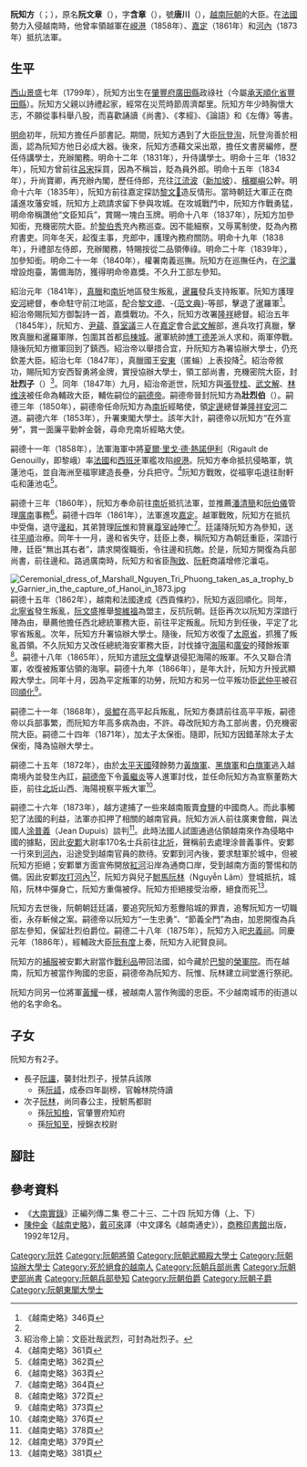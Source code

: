 {{東亞男性歷史人物
|名稱 =阮知方
|身份 =[[越南|越南]]阮朝大臣
|國家 =[[大南|大南]]
|時代 =[[阮朝|阮朝]]
|主君 =
|最高職務 =[[兵部尚書|兵部尚書]]、武顯殿大學士、[[機密院|機密院]]大臣、壯烈伯
|圖片名稱 =
|圖片大小 =
|圖片說明 =
|姓 =
|名 =
|姓名 =阮知方
|字 =含章
|氏族 =
|籍貫 =
|出身地 =
|號 =唐川
|出生日期 =1799年8月21日<br/>[[景盛|景盛]]己未年七月廿一日
|出生地點 =[[西山朝|西山朝]][[肇豐府|肇豐府]][[廣田縣|廣田縣]]政祿社
|逝世年 ={{death date and age|1873|12|20|1799|8|21}}<br/>[[嗣德|嗣德]]癸酉年十一月一日
|逝世地 =[[阮朝|阮朝]][[河內省|河內省]]
|諡號 =
|父親 =
|母親 =
|元配 =
|正室 =
|妻 =
|兄弟 =[[阮惟|阮惟]]
|姊妹 =
|子 =[[阮林|阮林]]（娶[[嗣德帝|嗣德帝]]妹同春公主[[阮玉嘉福|阮玉嘉福]]）
|女 =
|其他親屬 =
|出身 = <!---此处指科举出身--->
|功名 = 
|經歷 =嗣德二十年授武顯殿大學士領[[兵部尚書|兵部尚書]]<br/>嗣德二十四年六月降[[協辦大學士|協佐大學士]]領[[吏部尚書|吏部尚書]]<br/>嗣德二十五年七月任[[北圻|北圻]]宣諭董察大臣 
|著作 =
|注釋 =
}}
'''阮知方'''（{{vie|v='''Nguyễn Tri Phương'''|hn=阮知方}}；{{bd|1799年|8月21日|1873年|12月20日|catIdx=N}}），原名'''阮文章'''（{{vie|v='''Nguyễn Văn Chương'''|hn=阮文章}}），字'''含章'''（{{vie|v='''Hàm Chương'''|hn=含章}}），號'''唐川'''（{{vie|v='''Đường Xuyên'''|hn=唐川}}），[[越南|越南]][[阮朝|阮朝]]的大臣。在[[法國|法國]]勢力入侵越南時，他曾率領越軍在[[峴港|峴港]]（1858年）、[[嘉定_(越南)|嘉定]]（1861年）和[[河內|河內]]（1873年）抵抗法軍。

==生平==
[[西山朝|西山]][[景盛|景盛]]七年（1799年），阮知方出生在[[肇豐府|肇豐府]][[廣田縣|廣田縣]]政祿社（今屬[[承天順化省|承天順化省]][[豐田縣_(承天順化省)|豐田縣]]）。阮知方父親以詩禮起家，經常在災荒時節周濟鄰里。阮知方年少時胸懷大志，不願從事科舉八股，而喜歡誦讀《尚書》、《孝經》、《論語》和《左傳》等書。

[[明命|明命]]初年，阮知方擔任戶部書記。期間，阮知方遇到了大臣[[阮登洵|阮登洵]]，阮登洵善於相面，認為阮知方他日必成大器。後來，阮知方憑藉文采出眾，擔任文書房編修，歷任侍講學士，充辦閣務。明命十二年（1831年），升侍講學士。明命十三年（1832年），阮知方曾前往[[呂宋|呂宋]]採買，因為不稱旨，貶為員外郎。明命十五年（1834年），升尚寶卿，再充辦內閣，歷任侍郎，充往[[江流波|江流波]]（[[新加坡|新加坡]]）、[[檳榔嶼|檳榔嶼]]公幹。明命十六年（1835年），阮知方前往嘉定探訪[[黎文𠐤|黎文𠐤]]造反情形。當時朝廷大軍正在商議進攻藩安城，阮知方上疏請求留下參與攻城。在攻城戰鬥中，阮知方作戰勇猛，明命帝稱讚他“文臣知兵”，賞賜一塊白玉牌。明命十八年（1837年），阮知方加參知銜，充機密院大臣。於[[黎伯秀|黎伯秀]]充內務巡查。因不能細察，又辱罵制使，貶為內務府書吏。同年冬天，起復主事，充郎中，護理內務府關防。明命十九年（1838年），升禮部左侍郎，充辦閣務，特賜按從二品領俸祿。明命二十年（1839年），加參知銜。明命二十一年（1840年），權署南義巡撫。阮知方在巡撫任內，在[[沱㶞|沱㶞]]增設炮臺，籌備海防，獲得明命帝嘉獎。不久升工部左參知。

紹治元年（1841年），[[真臘|真臘]]和[[南圻|南圻]]地區發生叛亂，[[暹羅|暹羅]]發兵支持叛軍。阮知方護理[[安江省|安]][[河仙省|河]]總督，奉命駐守前江地區，配合[[黎文德|黎文德]]、-{[[范文典|范文典]]}-等部，擊退了暹羅軍<ref name="tran345">《越南史略》346頁</ref>。紹治帝賜阮知方御製詩一首，嘉獎戰功。不久，阮知方改署[[永隆省|隆]][[定祥省|祥]]總督。紹治五年（1845年），阮知方、[[尹蘊|尹蘊]]、[[尊室議|尊室議]]三人在[[嘉定_(越南)|嘉定]]會合[[武文解|武文解]]部，進兵攻打真臘，擊敗真臘和暹羅軍隊，包圍其首都[[烏棟|烏棟城]]。暹軍統帥[[博丁德差|博丁德差]]派人求和，兩軍停戰。隨後阮知方撤軍回到了鎮西。紹治帝以舉措合宜，升阮知方為署協辦大學士，仍充欽差大臣。紹治七年（1847年），真臘國王[[安东_(19世纪柬埔寨王)|安東]]（匿螉{{僻字|𧑒|左「-{虫}-」右「敦」}}）上表投降<ref name="tran345"/>。紹治帝敘功，賜阮知方安西智勇將金牌，實授協辦大學士，領工部尚書，充機密院大臣，封'''壯烈子'''（{{vie|v='''Tráng Liệt Tử'''|hn=壯烈子}}）<ref>紹治帝上諭：文臣壯哉武烈，可封為壯烈子。</ref>。同年（1847年）九月，紹治帝逝世，阮知方與[[張登桂|張登桂]]、[[武文解|武文解]]、[[林维浃|林维浃]]被任命為輔政大臣，輔佐嗣位的[[嗣德帝|嗣德帝]]。嗣德帝晉封阮知方為'''壯烈伯'''（{{vie|v='''Tráng Liệt Bá'''|hn=壯烈伯}}）。嗣德三年（1850年），嗣德帝任命阮知方為[[南圻|南圻]]經略使，領[[嘉定省|定]][[邊和省|邊]]總督兼[[永隆省|隆]][[定祥省|祥]][[安江省|安]][[河仙省|河]]二道。嗣德六年（1853年），升署東閣大學士。該年大計，嗣德帝以阮知方“在外宣勞”，賞一面廉平勤幹金磬，尋命充南圻經略大使。

嗣德十一年（1858年），法軍海軍中將[[黎峨|夏爾·里戈·德·熱諾伊利]]（Rigault de Genouilly，即黎峨）率[[法國|法國]]和[[西班牙|西班牙]]軍艦攻陷[[峴港|峴港]]。阮知方奉命抵抗侵略軍，筑蓮池屯，並自海洲至福寧建造長壘，分兵把守。<ref name="tran360">《越南史略》361頁</ref>阮知方戰敗，從福寧屯退往耐軒屯和蓮池屯<ref name="tran361">《越南史略》362頁</ref>。

嗣德十三年（1860年），阮知方奉命前往[[南圻|南圻]]抵抗法軍，並推薦[[潘清簡|潘清簡]]和[[阮伯儀|阮伯儀]]管理[[廣南|廣南]]事務<ref name="tran362">《越南史略》363頁</ref>。嗣德十四年（1861年），法軍進攻[[嘉定_(越南)|嘉定]]。越軍戰敗，阮知方在抵抗中受傷，退守[[邊和省|邊和]]，其弟贊理[[阮惟|阮惟]]和贊襄[[尊室峙|尊室峙]]陣亡<ref name="tran363">《越南史略》364頁</ref>。廷議降阮知方為參知，送往[[平順省|平順]]治療。同年十一月，邊和省失守，廷臣上奏，稱阮知方為朝廷重臣，深諳行陣，廷臣“無出其右者”，請求開復職銜，令往邊和抗敵。於是，阮知方開復為兵部尚書，前往邊和。路過廣南時，阮知方和省臣[[陶致|陶致]]、[[阮軒|阮軒]]商議增修沱㶞屯。

[[File:Ceremonial_dress_of_Marshall_Nguyen_Tri_Phuong_taken_as_a_trophy_by_Garnier_in_the_capture_of_Hanoi_in_1873.jpg|thumb]]
嗣德十五年（1862年），越南和法國達成《西貢條約》，阮知方返回順化。同年，[[北寧省|北寧省]]發生叛亂，[[阮文盛|阮文盛]]推舉[[黎維褞|黎維褞]]為盟主，反抗阮朝。廷臣再次以阮知方深諳行陣為由，舉薦他擔任西北總統軍務大臣，前往平定叛亂。阮知方到任後，平定了北寧省叛亂。次年，阮知方升署協辦大學士。隨後，阮知方收復了[[太原省|太原省]]，抓獲了叛亂首領。不久阮知方又改任總統海安軍務大臣，討伐據守[[海陽省|海陽]]和[[廣安省|廣安]]的殘餘叛軍<ref name="tran371">《越南史略》372頁</ref>。嗣德十八年（1865年），阮知方遣[[阮文偉|阮文偉]]擊退侵犯海陽的叛軍。不久又聯合清軍，收復被叛軍佔領的海寧。嗣德十九年（1866年），是年大計，阮知方升授武顯殿大學士。同年十月，因為平定叛軍的功勞，阮知方和另一位平叛功臣[[武仲平|武仲平]]被召回[[順化|順化]]<ref name="tran372">《越南史略》373頁</ref>。

嗣德二十一年（1868年），[[吳鯤|吳鯤]]在高平起兵叛亂，阮知方奏請前往高平平叛，嗣德帝以兵部事繁，而阮知方年高多病為由，不許。尋改阮知方為工部尚書，仍充機密院大臣。嗣德二十四年（1871年），加太子太保銜。隨即，阮知方因錯革除太子太保銜，降為協辦大學士。

嗣德二十五年（1872年），由於[[太平天國|太平天國]]殘餘勢力[[黃旗軍|黃旗軍]]、[[黑旗軍|黑旗軍]]和[[白旗軍|白旗軍]]逃入越南境內並發生內訌，[[嗣德帝|嗣德帝]]下令[[黃繼炎|黃繼炎]]等人進軍討伐，並任命阮知方為宣察董飭大臣，前往[[北圻|北圻]]山西、海陽視察平叛大軍<ref name="tran375">《越南史略》376頁</ref>。

嗣德二十六年（1873年），越方逮捕了一些來越南販賣[[食鹽|食鹽]]的中國商人。而此事觸犯了法國的利益，法軍亦扣押了相關的越南官員。阮知方派人前往廣東會館，與法國人[[涂普義|涂普義]]（Jean Dupuis）談判<ref name="tran377">《越南史略》378頁</ref>。此時法國人試圖通過佔領越南來作為侵略中國的據點，因此[[安鄴|安鄴]]大尉率170名士兵前往[[北圻|北圻]]，聲稱前去處理涂普義事件。安鄴一行來到[[河內|河內]]，沿途受到越南官員的款待。安鄴到河內後，要求駐軍於城中，但被阮知方拒絕；安鄴單方面宣佈開放[[紅河|紅河]]沿岸為通商口岸，受到越南方面的警惕和防備。因此安鄴[[北圻變故|攻打河內]]<ref name="tran378">《越南史略》379頁</ref>，阮知方與兒子[[駙馬|駙馬]][[阮林|阮林]]（Nguyễn Lâm）登城抵抗，城陷，阮林中彈身亡，阮知方重傷被俘。阮知方拒絕接受治療，絕食而死<ref name="tran380">《越南史略》381頁</ref>。

阮知方去世後，阮朝朝廷廷議，要追究阮知方惹釁陷城的罪責，追奪阮知方一切職銜，永存斬候之案。嗣德帝以阮知方“一生忠勇”、“節義全門”為由，加恩開復為兵部左參知，保留壯烈伯爵位。嗣德二十八年（1875年），阮知方入祀[[忠義祠|忠義祠]]。同慶元年（1886年），經輔政大臣[[阮有度|阮有度]]上奏，阮知方入祀賢良祠。

阮知方的[[補服|補服]]被安鄴大尉當作[[戰利品|戰利品]]帶回法國，如今藏於[[巴黎|巴黎]]的[[榮軍院|榮軍院]]。而在越南，阮知方被當作殉國的忠臣，嗣德帝為阮知方、阮惟、阮林建立祠堂進行祭祀。

阮知方同另一位將軍[[黃耀|黃耀]]一樣，被越南人當作殉國的忠臣。不少越南城市的街道以他的名字命名。

==子女==
阮知方有2子。
*長子[[阮讍|阮讍]]，襲封壯烈子，授禁兵該隊
**孫[[阮𧬆|阮𧬆]]，成泰四年副榜，官翰林院侍讀
*次子[[阮林|阮林]]，尚同春公主，授駙馬都尉
**孫[[阮知檢|阮知檢]]，官肇豐府知府
**孫[[阮知至|阮知至]]，授錦衣校尉

==腳註==
{{reflist}}

==參考資料==
*《[[大南實錄|大南實錄]]》正編列傳二集 卷二十三、二十四 阮知方傳（上、下）
*[[陳仲金|陳仲金]]《[[越南史略|越南史略]]》，[[戴可來|戴可來]]譯（中文譯名《越南通史》），[[商務印書館|商務印書館]]出版，1992年12月。

[[Category:阮姓|Category:阮姓]]
[[Category:阮朝將領|Category:阮朝將領]]
[[Category:阮朝武顯殿大學士|Category:阮朝武顯殿大學士]]
[[Category:阮朝協辦大學士|Category:阮朝協辦大學士]]
[[Category:死於絕食的越南人|Category:死於絕食的越南人]]
[[Category:阮朝兵部尚書|Category:阮朝兵部尚書]]
[[Category:阮朝吏部尚書|Category:阮朝吏部尚書]]
[[Category:阮朝兵部參知|Category:阮朝兵部參知]]
[[Category:阮朝伯爵|Category:阮朝伯爵]]
[[Category:阮朝子爵|Category:阮朝子爵]]
[[Category:阮朝東閣大學士|Category:阮朝東閣大學士]]